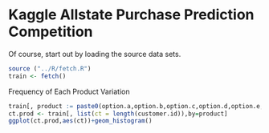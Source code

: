 Kaggle Allstate Purchase Prediction Competition
========================================================

Of course, start out by loading the source data sets.

```r

source ("../R/fetch.R")
train <- fetch()

```


Frequency of Each Product Variation

``` r

train[, product := paste0(option.a,option.b,option.c,option.d,option.e,option.f,option.g)]
ct.prod <- train[, list(ct = length(customer.id)),by=product]
ggplot(ct.prod,aes(ct))+geom_histogram()

```